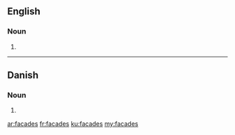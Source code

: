 ==English==

===Noun===
{{head|en|plural}}

# {{plural of|facade|lang=en|nocat=1}}

----

==Danish==

===Noun===
{{head|da|noun form|g=c}}

# {{form of|genitive singular indefinite|facade|lang=da}}

[[ar:facades]]
[[fr:facades]]
[[ku:facades]]
[[my:facades]]